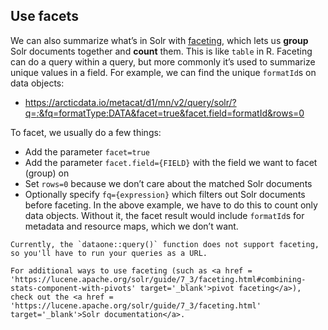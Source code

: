 ## Use facets

We can also summarize what's in Solr with <a href = 'https://lucene.apache.org/solr/guide/7_3/faceting.html' target='_blank'>faceting</a>, which lets us **group** Solr documents together and **count** them. This is like `table` in R. Faceting can do a query within a query, but more commonly it's used to summarize unique values in a field. For example, we can find the unique `formatId`s on data objects:

- <a href = 'https://arcticdata.io/metacat/d1/mn/v2/query/solr/?q=*:*&fq=formatType:DATA&facet=true&facet.field=formatId&rows=0' target='_blank'>https://arcticdata.io/metacat/d1/mn/v2/query/solr/?q=*:*&fq=formatType:DATA&facet=true&facet.field=formatId&rows=0</a>

To facet, we usually do a few things:

- Add the parameter `facet=true`
- Add the parameter `facet.field={FIELD}` with the field we want to facet (group) on
- Set `rows=0` because we don't care about the matched Solr documents
- Optionally specify `fq={expression}` which filters out Solr documents before faceting. In the above example, we have to do this to count only data objects. Without it, the facet result would include `formatId`s for metadata and resource maps, which we don't want.

```block
Currently, the `dataone::query()` function does not support faceting, so you'll have to run your queries as a URL. 

For additional ways to use faceting (such as <a href = 'https://lucene.apache.org/solr/guide/7_3/faceting.html#combining-stats-component-with-pivots' target='_blank'>pivot faceting</a>), check out the <a href = 'https://lucene.apache.org/solr/guide/7_3/faceting.html' target='_blank'>Solr documentation</a>.
```
